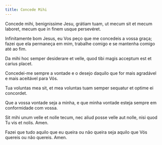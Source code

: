```yaml
---
title: Concede Mihi
---
```


<div class="side-by-side not-content">

Concede mihi, benignissime Jesu, grátiam tuam, ut mecum sit et mecum laboret, mecum que in finem usque persevéret.

Infinitamente bom Jesus, eu Vos peço que me concedeis a vossa graça; fazei que ela permaneça em mim, trabalhe comigo e se mantenha comigo até ao fim.

Da mihi hoc semper desiderare et velle, quod tibi magis acceptum est et carius placet.

Concedei-me sempre a vontade e o desejo daquilo que for mais agradável e mais aceitável para Vós.

Tua voluntas mea sit, et mea voluntas tuam semper sequatur et optime ei concordet.

Que a vossa vontade seja a minha, e que minha vontade esteja sempre em conformidade com vossa.

Sit mihi unum velle et nolle tecum, nec aliud posse velle aut nolle, nisi quod Tu vis et nolis. Amen.

Fazei que tudo aquilo que eu queira ou não queira seja aquilo que Vós quereis ou não quereis. Amen.

</div>
